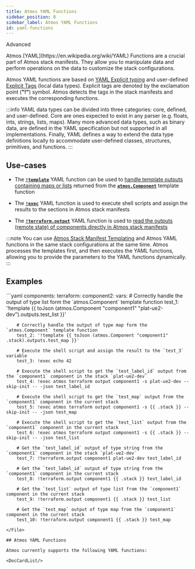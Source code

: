 ```yaml
---
title: Atmos YAML Functions
sidebar_position: 8
sidebar_label: Atmos YAML Functions
id: yaml-functions
---
```




<PillBox>Advanced</PillBox>

<Intro>
    Atmos [YAML](https://en.wikipedia.org/wiki/YAML) Functions are a crucial part of Atmos stack manifests. They allow
    you to
    manipulate data and perform operations on the data to customize the stack configurations.
</Intro>

Atmos YAML functions are based on [YAML Explicit typing](https://yaml.org/spec/1.2.2/)
and user-defined [Explicit Tags](https://yaml.org/spec/1.2.2/#tags) (local data types).
Explicit tags are denoted by the exclamation point (__"!"__) symbol.
Atmos detects the tags in the stack manifests and executes the corresponding functions.

:::info
YAML data types can be divided into three categories: core, defined, and user-defined.
Core are ones expected to exist in any parser (e.g. floats, ints, strings, lists, maps).
Many more advanced data types, such as binary data, are defined in the YAML specification but not supported
in all implementations.
Finally, YAML defines a way to extend the data type definitions locally to accommodate user-defined classes,
structures, primitives, and functions.
:::

## Use-cases

 - The [__`!template`__](/core-concepts/stacks/yaml-functions/template) YAML function can be used to
   [handle template outputs containing maps or lists](/core-concepts/stacks/templates/functions/atmos.Component#handling-outputs-containing-maps-or-lists)
   returned from the [__`atmos.Component`__](/core-concepts/stacks/templates/functions/atmos.Component) template function

 - The [__`!exec`__](/core-concepts/stacks/yaml-functions/exec) YAML function is used to execute shell scripts and assign
   the results to the sections in Atmos stack manifests

 - The [__`!terraform.output`__](/core-concepts/stacks/yaml-functions/terraform.output) YAML function is used to
   [read the outputs (remote state) of components directly in Atmos stack manifests](/core-concepts/components/terraform/remote-state)

:::note
You can use [Atmos Stack Manifest Templating](/core-concepts/stacks/templates) and Atmos YAML functions in the same
stack configurations at the same time.
Atmos processes the templates first, and then executes the YAML functions, allowing you to provide the parameters to
the YAML functions dynamically.
:::

## Examples

<File title="stack.yaml">
```yaml
components:
  terraform:
    component2:
      vars:
        # Correctly handle the output of type list form the `atmos.Component` template function
        test_1: '!template {{ toJson (atmos.Component "component1" "plat-ue2-dev").outputs.test_list }}'

        # Correctly handle the output of type map form the `atmos.Component` template function
        test_2: '!template {{ toJson (atmos.Component "component1" .stack).outputs.test_map }}'

        # Execute the shell script and assign the result to the `test_3` variable
        test_3: !exec echo 42

        # Execute the shell script to get the `test_label_id` output from the `component1` component in the stack `plat-ue2-dev`
        test_4: !exec atmos terraform output component1 -s plat-ue2-dev --skip-init -- -json test_label_id

        # Execute the shell script to get the `test_map` output from the `component1` component in the current stack
        test_5: !exec atmos terraform output component1 -s {{ .stack }} --skip-init -- -json test_map

        # Execute the shell script to get the `test_list` output from the `component1` component in the current stack
        test_6: !exec atmos terraform output component1 -s {{ .stack }} --skip-init -- -json test_list

        # Get the `test_label_id` output of type string from the `component1` component in the stack `plat-ue2-dev`
        test_7: !terraform.output component1 plat-ue2-dev test_label_id

        # Get the `test_label_id` output of type string from the `component1` component in the current stack
        test_8: !terraform.output component1 {{ .stack }} test_label_id

        # Get the `test_list` output of type list from the `component1` component in the current stack
        test_9: !terraform.output component1 {{ .stack }} test_list

        # Get the `test_map` output of type map from the `component1` component in the current stack
        test_10: !terraform.output component1 {{ .stack }} test_map
```
</File>

## Atmos YAML Functions

Atmos currently supports the following YAML functions:

<DocCardList/>
